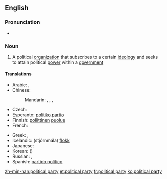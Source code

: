 ==English==
{{wikipedia}}

===Pronunciation===
* {{audio|En-uk-political party.ogg|Audio (UK)}}

===Noun===
{{en-noun|sg=[[political]] [[party]]|pl=political parties}}

# A political [[organization]] that subscribes to a certain [[ideology]] and seeks to attain political [[power]] within a [[government]]

====Translations====
{{trans-top|political organization}}
* Arabic: {{t|ar|حزب سياسي|m|tr=Hizb siyaasiy}},  {{t-|ar|حزب|m|tr=Hizb}}
* Chinese:
*: Mandarin: {{t|cmn|政黨|sc=Hani}}, {{t-|cmn|政党|tr=zhèngdǎng|sc=Hani}}, {{t-|cmn|黨|sc=Hani}}, {{t-|cmn|党|tr=dǎng|sc=Hani}}
* Czech: {{t-|cs|politická strana|f}}
* Esperanto: [[politiko partio]]
* Finnish: [[poliittinen]] [[puolue]]
* French: {{t+|fr|parti politique}}
{{trans-mid}}
* Greek: {{t-|el|πολιτικό κόμμα|n|tr=politikó kóma}},  {{qualifier|colloquial}} {{t+|el|κόμμα|n|tr=kóma}}
* Icelandic: (stjórnmála) [[flokk]]
* Japanese: {{t+|ja|政党|tr=せいとう, seitō}}
* Korean: {{t+|ko|정당|tr=jeongdang}} ({{t|ko|政黨}})
* Russian: {{t|ru|политическая партия|f|tr=politíčeskaja pártija}},  {{t+|ru|партия|f|tr=pártija}}
* Spanish: [[partido político]]
{{trans-bottom}}

[[zh-min-nan:political party]]
[[et:political party]]
[[fr:political party]]
[[ko:political party]]